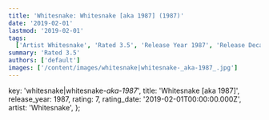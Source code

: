 ```yaml
---
title: 'Whitesnake: Whitesnake [aka 1987] (1987)'
date: '2019-02-01'
lastmod: '2019-02-01'
tags:
  ['Artist Whitesnake', 'Rated 3.5', 'Release Year 1987', 'Release Decade 1980']
summary: 'Rated 3.5'
authors: ['default']
images: ['/content/images/whitesnake|whitesnake-_aka-1987_.jpg']
---
```


  key: 'whitesnake|whitesnake-_aka-1987_',
  title: 'Whitesnake [aka 1987]',
  release_year: 1987,
  rating: 7,
  rating_date: '2019-02-01T00:00:00.000Z',
  artist: 'Whitesnake',
};

<MusicRating data={data} />
